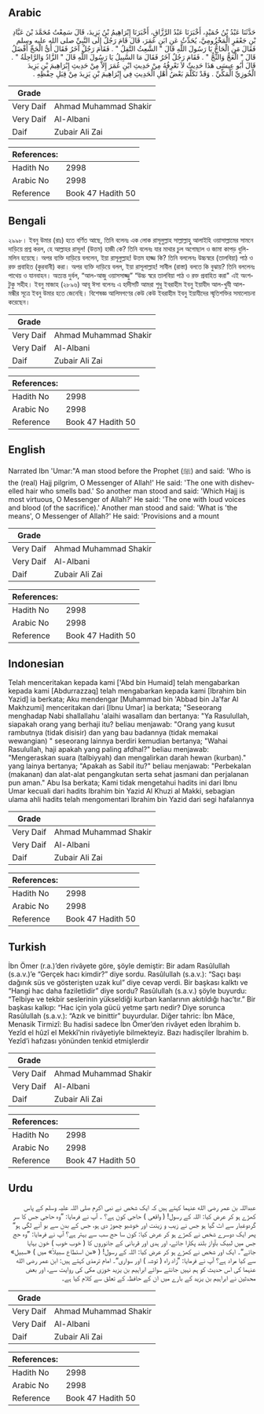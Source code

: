 ## Arabic

<div dir="rtl" lang="ar" style={{fontSize:'larger',backgroundColor:'#f8f9fa',padding:20}}>حَدَّثَنَا عَبْدُ بْنُ حُمَيْدٍ، أَخْبَرَنَا عَبْدُ الرَّزَّاقِ، أَخْبَرَنَا إِبْرَاهِيمُ بْنُ يَزِيدَ، قَالَ سَمِعْتُ مُحَمَّدَ بْنَ عَبَّادِ بْنِ جَعْفَرٍ الْمَخْزُومِيَّ، يُحَدِّثُ عَنِ ابَنِ عُمَرَ، قَالَ قَامَ رَجُلٌ إِلَى النَّبِيِّ صلى الله عليه وسلم فَقَالَ مَنِ الْحَاجُّ يَا رَسُولَ اللَّهِ قَالَ ‏"‏ الشَّعِثُ التَّفِلُ ‏"‏ ‏.‏ فَقَامَ رَجُلٌ آخَرُ فَقَالَ أَىُّ الْحَجِّ أَفْضَلُ قَالَ ‏"‏ الْعَجُّ وَالثَّجُّ ‏"‏ ‏.‏ فَقَامَ رَجُلٌ آخَرُ فَقَالَ مَا السَّبِيلُ يَا رَسُولَ اللَّهِ قَالَ ‏"‏ الزَّادُ وَالرَّاحِلَةُ ‏"‏ ‏.‏ قَالَ أَبُو عِيسَى هَذَا حَدِيثٌ لاَ نَعْرِفُهُ مِنْ حَدِيثِ ابْنِ عُمَرَ إِلاَّ مِنْ حَدِيثِ إِبْرَاهِيمَ بْنِ يَزِيدَ الْخُوزِيِّ الْمَكِّيِّ ‏.‏ وَقَدْ تَكَلَّمَ بَعْضُ أَهْلِ الْحَدِيثِ فِي إِبْرَاهِيمَ بْنِ يَزِيدَ مِنْ قِبَلِ حِفْظِهِ ‏.‏</div><div style={{backgroundColor:'#f8f9fa',padding:20, marginBottom: 10}}><table>
      <thead>
        <tr>
          <th>Grade</th>
          <th></th>
        </tr>
      </thead>
      <tbody>
<tr><td>Very Daif</td><td>Ahmad Muhammad Shakir</td></tr><tr><td>Very Daif</td><td>Al-Albani</td></tr><tr><td>Daif</td><td>Zubair Ali Zai</td></tr></tbody></table><table>
        <thead>
          <tr>
            <th>References:</th>
            <th></th>
          </tr>
        </thead>
        <tbody><tr><td>Hadith No</td><td>2998</td></tr><tr><td>Arabic No</td><td>2998</td></tr><tr><td>Reference</td><td>Book 47 Hadith 50</td></tr></tbody></table></div>

## Bengali

<div dir="ltr" lang="bn" style={{fontSize:'larger',backgroundColor:'#f8f9fa',padding:20}}>২৯৯৮। ইবনু উমার (রাঃ) হতে বর্ণিত আছে, তিনি বলেনঃ এক লোক রাসূলুল্লাহ সাল্লাল্লাহু আলাইহি ওয়াসাল্লামের সামনে দাড়িয়ে প্রশ্ন করল, হে আল্লাহর রাসূল! (উত্তম) হাজী কে? তিনি বলেনঃ যার মাথার চুল অগোছাল ও জামা কাপড় ধুলি-মলিন হয়েছে। অপর ব্যক্তি দাড়িয়ে বললেন, ইয়া রাসূলুল্লাহ! উত্তম হাজ্জ কি? তিনি বললেনঃ উচ্চস্বরে (তালবিয়া) পাঠ ও রক্ত প্রবাহিত (কুরবানী) করা। অপর ব্যক্তি দাড়িয়ে বলল, ইয়া রাসূলাল্লাহ! সাবীল (রাস্তা) বলতে কি বুঝায়? তিনি বললেনঃ পাথেয় ও যানবাহন। অত্যন্ত দুর্বল, “আল-আজু ওয়াসসাজ্জু” “উচ্চ স্বরে তালবিয়া পাঠ ও রক্ত প্রবাহিত করা" এই অংশটুকু সহীহ। ইবনু মাজাহ (২৮৯৬) আবূ ঈসা বলেনঃ এ হাদীসটি আমরা শুধু ইবরাহীম ইবনু ইয়াযীদ আল-খুযী আল-মন্ধীর সূত্রে ইবনু উমার হতে জেনেছি। বিশেষজ্ঞ আলিমগণের কেউ কেউ ইবরাহীম ইবনু ইয়াযীদের স্মৃতিশক্তির সমালোচনা করেছেন।</div><div style={{backgroundColor:'#f8f9fa',padding:20, marginBottom: 10}}><table>
      <thead>
        <tr>
          <th>Grade</th>
          <th></th>
        </tr>
      </thead>
      <tbody>
<tr><td>Very Daif</td><td>Ahmad Muhammad Shakir</td></tr><tr><td>Very Daif</td><td>Al-Albani</td></tr><tr><td>Daif</td><td>Zubair Ali Zai</td></tr></tbody></table><table>
        <thead>
          <tr>
            <th>References:</th>
            <th></th>
          </tr>
        </thead>
        <tbody><tr><td>Hadith No</td><td>2998</td></tr><tr><td>Arabic No</td><td>2998</td></tr><tr><td>Reference</td><td>Book 47 Hadith 50</td></tr></tbody></table></div>

## English

<div dir="ltr" lang="en" style={{fontSize:'larger',backgroundColor:'#f8f9fa',padding:20}}>Narrated Ibn 'Umar:"A man stood before the Prophet (ﷺ) and said: 'Who is the (real) Hajj pilgrim, O Messenger of Allah!' He said: 'The one with dishevelled hair who smells bad.' So another man stood and said: 'Which Hajj is most virtuous, O Messenger of Allah?' He said: 'The one with loud voices and blood (of the sacrifice).' Another man stood and said: 'What is 'the means', O Messenger of Allah?' He said: 'Provisions and a mount</div><div style={{backgroundColor:'#f8f9fa',padding:20, marginBottom: 10}}><table>
      <thead>
        <tr>
          <th>Grade</th>
          <th></th>
        </tr>
      </thead>
      <tbody>
<tr><td>Very Daif</td><td>Ahmad Muhammad Shakir</td></tr><tr><td>Very Daif</td><td>Al-Albani</td></tr><tr><td>Daif</td><td>Zubair Ali Zai</td></tr></tbody></table><table>
        <thead>
          <tr>
            <th>References:</th>
            <th></th>
          </tr>
        </thead>
        <tbody><tr><td>Hadith No</td><td>2998</td></tr><tr><td>Arabic No</td><td>2998</td></tr><tr><td>Reference</td><td>Book 47 Hadith 50</td></tr></tbody></table></div>

## Indonesian

<div dir="ltr" lang="id" style={{fontSize:'larger',backgroundColor:'#f8f9fa',padding:20}}>Telah menceritakan kepada kami ['Abd bin Humaid] telah mengabarkan kepada kami [Abdurrazzaq] telah mengabarkan kepada kami [Ibrahim bin Yazid] ia berkata; Aku mendengar [Muhammad bin 'Abbad bin Ja'far Al Makhzumi] menceritakan dari [Ibnu Umar] ia berkata; "Seseorang menghadap Nabi shallallahu 'alaihi wasallam dan bertanya: "Ya Rasulullah, siapakah orang yang berhaji itu? beliau menjawab: "Orang yang kusut rambutnya (tidak disisir) dan yang bau badannya (tidak memakai wewangian) " seseorang lainnya berdiri kemudian bertanya; "Wahai Rasulullah, haji apakah yang paling afdhal?" beliau menjawab: "Mengeraskan suara (talbiyyah) dan mengalirkan darah hewan (kurban)." yang lainya bertanya; "Apakah as Sabil itu?" beliau menjawab: "Perbekalan (makanan) dan alat-alat pengangkutan serta sehat jasmani dan perjalanan pun aman." Abu Isa berkata; Kami tidak mengetahui hadits ini dari Ibnu Umar kecuali dari hadits Ibrahim bin Yazid Al Khuzi al Makki, sebagian ulama ahli hadits telah mengomentari Ibrahim bin Yazid dari segi hafalannya</div><div style={{backgroundColor:'#f8f9fa',padding:20, marginBottom: 10}}><table>
      <thead>
        <tr>
          <th>Grade</th>
          <th></th>
        </tr>
      </thead>
      <tbody>
<tr><td>Very Daif</td><td>Ahmad Muhammad Shakir</td></tr><tr><td>Very Daif</td><td>Al-Albani</td></tr><tr><td>Daif</td><td>Zubair Ali Zai</td></tr></tbody></table><table>
        <thead>
          <tr>
            <th>References:</th>
            <th></th>
          </tr>
        </thead>
        <tbody><tr><td>Hadith No</td><td>2998</td></tr><tr><td>Arabic No</td><td>2998</td></tr><tr><td>Reference</td><td>Book 47 Hadith 50</td></tr></tbody></table></div>

## Turkish

<div dir="ltr" lang="tr" style={{fontSize:'larger',backgroundColor:'#f8f9fa',padding:20}}>İbn Ömer (r.a.)’den rivâyete göre, şöyle demiştir: Bir adam Rasûlullah (s.a.v.)’e “Gerçek hacı kimdir?” diye sordu. Rasûlullah (s.a.v.): “Saçı başı dağınık süs ve gösterişten uzak kul” diye cevap verdi. Bir başkası kalktı ve “Hangi hac daha faziletlidir” diye sordu? Rasûlullah (s.a.v.) şöyle buyurdu: “Telbiye ve tekbir seslerinin yükseldiği kurban kanlarının akıtıldığı hac’tır.” Bir başkası kalkıp: “Hac için yola gücü yetme şartı nedir? Diye sorunca Rasûlullah (s.a.v.): “Azık ve binittir” buyurdular. Diğer tahric: İbn Mâce, Menasik Tirmizî: Bu hadisi sadece İbn Ömer’den rivâyet eden İbrahim b. Yezîd el hûzî el Mekkî’nin rivâyetiyle bilmekteyiz. Bazı hadisçiler İbrahim b. Yezîd’i hafızası yönünden tenkid etmişlerdir</div><div style={{backgroundColor:'#f8f9fa',padding:20, marginBottom: 10}}><table>
      <thead>
        <tr>
          <th>Grade</th>
          <th></th>
        </tr>
      </thead>
      <tbody>
<tr><td>Very Daif</td><td>Ahmad Muhammad Shakir</td></tr><tr><td>Very Daif</td><td>Al-Albani</td></tr><tr><td>Daif</td><td>Zubair Ali Zai</td></tr></tbody></table><table>
        <thead>
          <tr>
            <th>References:</th>
            <th></th>
          </tr>
        </thead>
        <tbody><tr><td>Hadith No</td><td>2998</td></tr><tr><td>Arabic No</td><td>2998</td></tr><tr><td>Reference</td><td>Book 47 Hadith 50</td></tr></tbody></table></div>

## Urdu

<div dir="rtl" lang="ur" style={{fontSize:'larger',backgroundColor:'#f8f9fa',padding:20}}>عبداللہ بن عمر رضی الله عنہما کہتے ہیں کہ ایک شخص نے نبی اکرم صلی اللہ علیہ وسلم کے پاس کھڑے ہو کر عرض کیا: اللہ کے رسول! ( واقعی ) حاجی کون ہے؟ ۔ آپ نے فرمایا: ”وہ حاجی جس کا سر گردوغبار سے اٹ گیا ہو جس نے زیب و زینت اور خوشبو چھوڑ دی ہو، جس کے بدن سے بو آنے لگی ہو“ پھر ایک دوسرے شخص نے کھڑے ہو کر عرض کیا: کون سا حج سب سے بہتر ہے؟ آپ نے فرمایا: ”وہ حج جس میں لبیک بآواز بلند پکارا جائے، اور ہدی اور قربانی کے جانوروں کا ( خوب خوب ) خون بہایا جائے“۔ ایک اور شخص نے کھڑے ہو کر عرض کیا: اللہ کے رسول! ( «من استطاع سبیلاً» میں ) «سبیل» سے کیا مراد ہے؟ آپ نے فرمایا: ”زاد راہ ( توشہ ) اور سواری“۔ امام ترمذی کہتے ہیں: ابن عمر رضی الله عنہما کی اس حدیث کو ہم نہیں جانتے سوائے ابراہیم بن یزید خوزی مکی کی روایت سے، اور بعض محدثین نے ابراہیم بن یزید کے بارے میں ان کے حافظہ کے تعلق سے کلام کیا ہے۔</div><div style={{backgroundColor:'#f8f9fa',padding:20, marginBottom: 10}}><table>
      <thead>
        <tr>
          <th>Grade</th>
          <th></th>
        </tr>
      </thead>
      <tbody>
<tr><td>Very Daif</td><td>Ahmad Muhammad Shakir</td></tr><tr><td>Very Daif</td><td>Al-Albani</td></tr><tr><td>Daif</td><td>Zubair Ali Zai</td></tr></tbody></table><table>
        <thead>
          <tr>
            <th>References:</th>
            <th></th>
          </tr>
        </thead>
        <tbody><tr><td>Hadith No</td><td>2998</td></tr><tr><td>Arabic No</td><td>2998</td></tr><tr><td>Reference</td><td>Book 47 Hadith 50</td></tr></tbody></table></div>